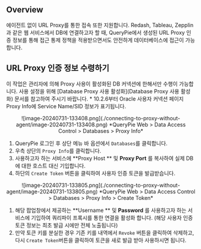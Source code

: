
## Overview

에이전트 없이 URL Proxy를 통한 접속 또한 지원합니다. Redash, Tableau, Zepplin 과 같은 웹 서비스에서 DB에 연결하고자 할 때, QueryPie에서 생성된 URL Proxy 인증 정보를 통해 접근 통제 정책을 적용받으면서도 안전하게 데이터베이스에 접근이 가능합니다.


## URL Proxy 인증 정보 수령하기

<Callout type="info">
이 작업은 관리자에 의해 Proxy 사용이 활성화된 DB 커넥션에 한해서만 수행이 가능합니다. 사용 설정을 위해 [Database Proxy 사용 활성화](Database Proxy 사용 활성화) 문서를 참고하여 주시기 바랍니다.
* 10.2.6부터 Oracle 사용자 커넥션 페이지 Proxy Info에 Service Name/SID 정보가 표기됩니다.
</Callout>
<p align="center">
![image-20240731-133408.png](./connecting-to-proxy-without-agent/image-20240731-133408.png)
*QueryPie Web &gt; Data Access Control &gt; Databases &gt; Proxy Info*
</p>

1. QueryPie 로그인 후 상단 메뉴 바 옵션에서 `Databases`를 클릭합니다.
2. 우측 상단의 `Proxy Info`를 클릭합니다. 
3. 사용하고자 하는 서비스에  **Proxy Host ** 및  **Proxy Port** 를 복사하여 실제 DB에 대한 호스트 대신 기입합니다. 
4. 하단의 `Create Token` 버튼을 클릭하여 사용자 인증 토큰을 발급받습니다. 
<p align="center">
![image-20240731-133805.png](./connecting-to-proxy-without-agent/image-20240731-133805.png)
*QueryPie Web &gt; Data Access Control &gt; Databases &gt; Proxy Info &gt; Create Token*
</p>

1. 해당 팝업창에서 제공하는  **Username ** 및  **Password** 를 사용하고자 하는 서비스에 기입하여 쿼리파이 프록시를 통한 연결을 활성화 합니다. (해당 사용자 인증 토큰 정보는 최초 발급 시에만 전체 노출됩니다)
2. 만약 토큰 키를 분실한 경우 기존 키를 내역에서 `Revoke` 버튼을 클릭하여 삭제하고, 다시 `Create Token`버튼을 클릭하여 토큰을 새로 발급 받아 사용하시면 됩니다.
